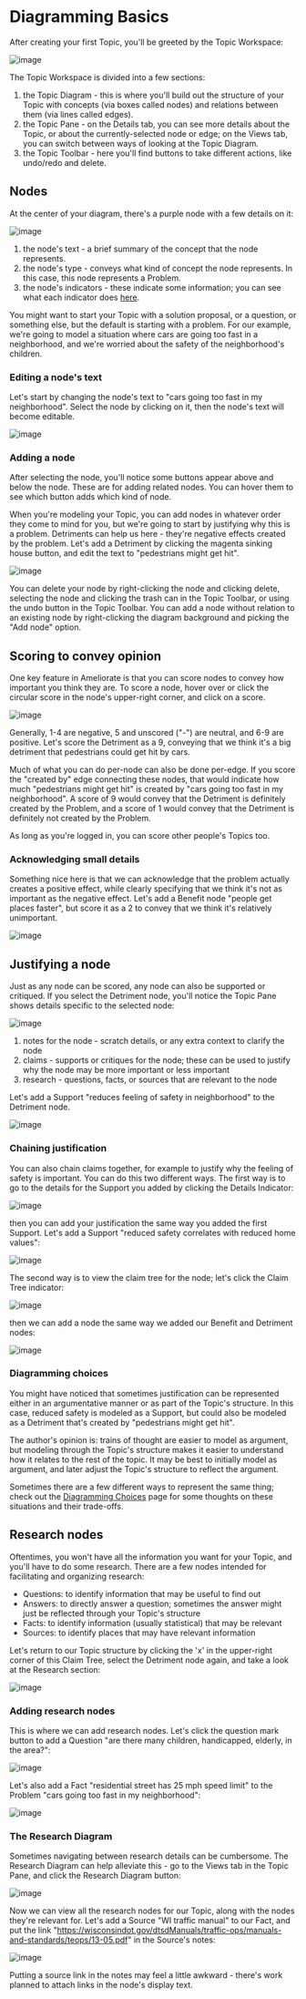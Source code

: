 
# Diagramming Basics

After creating your first Topic, you'll be greeted by the Topic Workspace:

![image](https://github.com/amelioro/ameliorate/assets/13872370/e0a8b631-d759-4959-9400-e12f52b17531)

The Topic Workspace is divided into a few sections:

1. the Topic Diagram - this is where you'll build out the structure of your Topic with concepts (via boxes called nodes) and relations between them (via lines called edges).
2. the Topic Pane - on the Details tab, you can see more details about the Topic, or about the currently-selected node or edge; on the Views tab, you can switch between ways of looking at the Topic Diagram.
3. the Topic Toolbar - here you'll find buttons to take different actions, like undo/redo and delete.

## Nodes

At the center of your diagram, there's a purple node with a few details on it:

![image](https://github.com/amelioro/ameliorate/assets/13872370/5b031702-52ca-499e-aac1-880490d9fb6f)

1. the node's text - a brief summary of the concept that the node represents.
2. the node's type - conveys what kind of concept the node represents. In this case, this node represents a Problem.
3. the node's indicators - these indicate some information; you can see what each indicator does [here](/features/indicators).

You might want to start your Topic with a solution proposal, or a question, or something else, but the default is starting with a problem. For our example, we're going to model a situation where cars are going too fast in a neighborhood, and we're worried about the safety of the neighborhood's children.

### Editing a node's text

Let's start by changing the node's text to "cars going too fast in my neighborhood". Select the node by clicking on it, then the node's text will become editable.

![image](https://github.com/amelioro/ameliorate/assets/13872370/c4f74efa-41cc-4f32-afdc-6d21841ed0f3)

### Adding a node

After selecting the node, you'll notice some buttons appear above and below the node. These are for adding related nodes. You can hover them to see which button adds which kind of node.

When you're modeling your Topic, you can add nodes in whatever order they come to mind for you, but we're going to start by justifying why this is a problem. Detriments can help us here - they're negative effects created by the problem. Let's add a Detriment by clicking the magenta sinking house button, and edit the text to "pedestrians might get hit".

![image](https://github.com/amelioro/ameliorate/assets/13872370/12099a44-4162-45c7-9848-4811e77eb802)

<Callout type="info">
  You can delete your node by right-clicking the node and clicking delete, selecting the node and
  clicking the trash can in the Topic Toolbar, or using the undo button in the Topic Toolbar.
</Callout>

<Callout type="info">
  You can add a node without relation to an existing node by right-clicking the diagram background
  and picking the "Add node" option.
</Callout>

## Scoring to convey opinion

One key feature in Ameliorate is that you can score nodes to convey how important you think they are. To score a node, hover over or click the circular score in the node's upper-right corner, and click on a score.

![image](https://github.com/amelioro/ameliorate/assets/13872370/dc5063e6-a0ec-4d6a-b7fd-a988a166e63e)

Generally, 1-4 are negative, 5 and unscored ("-") are neutral, and 6-9 are positive. Let's score the Detriment as a 9, conveying that we think it's a big detriment that pedestrians could get hit by cars.

<Callout type="info">
  Much of what you can do per-node can also be done per-edge. If you score the "created by" edge
  connecting these nodes, that would indicate how much "pedestrians might get hit" is created by
  "cars going too fast in my neighborhood". A score of 9 would convey that the Detriment is
  definitely created by the Problem, and a score of 1 would convey that the Detriment is definitely
  not created by the Problem.
</Callout>

<Callout type="info">As long as you're logged in, you can score other people's Topics too.</Callout>

### Acknowledging small details

Something nice here is that we can acknowledge that the problem actually creates a positive effect, while clearly specifying that we think it's not as important as the negative effect. Let's add a Benefit node "people get places faster", but score it as a 2 to convey that we think it's relatively unimportant.

![image](https://github.com/amelioro/ameliorate/assets/13872370/7f7964a1-bfd0-43c2-9aa8-ed02cd92f2cf)

## Justifying a node

Just as any node can be scored, any node can also be supported or critiqued. If you select the Detriment node, you'll notice the Topic Pane shows details specific to the selected node:

![image](https://github.com/amelioro/ameliorate/assets/13872370/f03ccd09-9407-409b-b9f9-cf81c1b5ec5d)

1. notes for the node - scratch details, or any extra context to clarify the node
2. claims - supports or critiques for the node; these can be used to justify why the node may be more important or less important
3. research - questions, facts, or sources that are relevant to the node

Let's add a Support "reduces feeling of safety in neighborhood" to the Detriment node.

![image](https://github.com/amelioro/ameliorate/assets/13872370/0a0d4f40-39fa-414e-ab3e-b511727e6372)

### Chaining justification

You can also chain claims together, for example to justify why the feeling of safety is important. You can do this two different ways. The first way is to go to the details for the Support you added by clicking the Details Indicator:

![image](https://github.com/amelioro/ameliorate/assets/13872370/84659b35-c4b4-4956-9869-a3090ed8e8c7)

then you can add your justification the same way you added the first Support. Let's add a Support "reduced safety correlates with reduced home values":

![image](https://github.com/amelioro/ameliorate/assets/13872370/0cec2503-7f79-4b8c-a11d-3f00bcd18559)

The second way is to view the claim tree for the node; let's click the Claim Tree indicator:

![image](https://github.com/amelioro/ameliorate/assets/13872370/0f253a0d-5899-4f9e-aa0d-b775342598c1)

then we can add a node the same way we added our Benefit and Detriment nodes:

![image](https://github.com/amelioro/ameliorate/assets/13872370/e96678d4-cfc7-4a7f-a4a0-fc36b2bdec48)

### Diagramming choices

You might have noticed that sometimes justification can be represented either in an argumentative manner or as part of the Topic's structure. In this case, reduced safety is modeled as a Support, but could also be modeled as a Detriment that's created by "pedestrians might get hit".

The author's opinion is: trains of thought are easier to model as argument, but modeling through the Topic's structure makes it easier to understand how it relates to the rest of the topic. It may be best to initially model as argument, and later adjust the Topic's structure to reflect the argument.

Sometimes there are a few different ways to represent the same thing; check out the [Diagramming Choices](/diagramming-choices) page for some thoughts on these situations and their trade-offs.

## Research nodes

Oftentimes, you won't have all the information you want for your Topic, and you'll have to do some research. There are a few nodes intended for facilitating and organizing research:

- Questions: to identify information that may be useful to find out
- Answers: to directly answer a question; sometimes the answer might just be reflected through your Topic's structure
- Facts: to identify information (usually statistical) that may be relevant
- Sources: to identify places that may have relevant information

Let's return to our Topic structure by clicking the 'x' in the upper-right corner of this Claim Tree, select the Detriment node again, and take a look at the Research section:

![image](https://github.com/amelioro/ameliorate/assets/13872370/7d7ef02e-bf8c-420d-8b84-19cd9609fcdc)

### Adding research nodes

This is where we can add research nodes. Let's click the question mark button to add a Question "are there many children, handicapped, elderly, in the area?":

![image](https://github.com/amelioro/ameliorate/assets/13872370/bf3d9342-9279-4045-9504-1ec0d1e2068f)

Let's also add a Fact "residential street has 25 mph speed limit" to the Problem "cars going too fast in my neighborhood":

![image](https://github.com/amelioro/ameliorate/assets/13872370/0e91786f-6369-469a-8c8e-9f7c57d83dba)

### The Research Diagram

Sometimes navigating between research details can be cumbersome. The Research Diagram can help alleviate this - go to the Views tab in the Topic Pane, and click the Research Diagram button:

![image](https://github.com/amelioro/ameliorate/assets/13872370/090fad3e-6aed-4268-aefe-9e0b17bfcad2)

Now we can view all the research nodes for our Topic, along with the nodes they're relevant for. Let's add a Source "WI traffic manual" to our Fact, and put the link "https://wisconsindot.gov/dtsdManuals/traffic-ops/manuals-and-standards/teops/13-05.pdf" in the Source's notes:

![image](https://github.com/amelioro/ameliorate/assets/13872370/26da4210-0533-4ec8-b39a-ed97ff6fdf4c)

<Callout type="info">
  Putting a source link in the notes may feel a little awkward - there's work planned to attach
  links in the node's display text.
</Callout>
